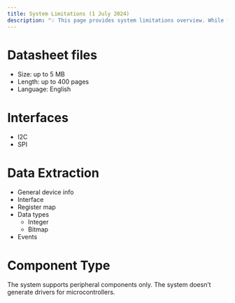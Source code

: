 ```yaml
---
title: System Limitations (1 July 2024)
description: "💡 This page provides system limitations overview. While the system effectively processes many semiconductor datasheets, certain highly complex or specialized components may not be fully supported at this time. We are continuously working to expand our coverage and improve the platform's capabilities. Here is the list of the items supported by the system."
---
```


# Datasheet files

 - Size: up to 5 MB
 - Length: up to 400 pages
 - Language: English


# Interfaces

 - I2C
 - SPI


# Data Extraction

 - General device info
 - Interface
 - Register map
 - Data types
    - Integer
    - Bitmap
 - Events


# Component Type

The system supports peripheral components only. The system doesn’t generate drivers for microcontrollers.

